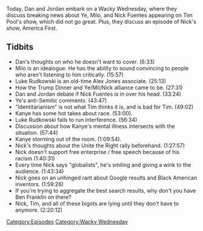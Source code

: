 {{DEFAULTSORT:
    #_EPISODE_0752:Ye Took A Dip In The Pool
}}{{Episode
    | title           = Ye Took A Dip In The Pool
    | caption         = [https://knowledgefight.libsyn.com/752-ye-took-a-dip-in-the-pool Listen to this episode on Libsyn]
    | episodeNumber   = 752
    | length          = 02:31:47
    | airDate         = November 30, 2022
    | episodeType     = [[:Category:Wacky Wednesday|Wacky Wednesday]]
    | appearance      = [[Nick Fuentes]], [[Kanye West]], [[Tim Pool]], [[Donald Trump]], [[Thomas Edison]], [[Milo Yiannopoulos]], [[Jared Kushner]], [[Barack Obama]], [[Dave Rubin]], [[Steven Crowder]], [[Bill O'Reilly]], [[Luke Rudkowski]]
    | previousEpisode = [[751: November 20-21, 2022]]
    | nextEpisode     = [[753: December 1, 2022]]
}}

{{Stub}}

Today, Dan and Jordan embark on a Wacky Wednesday, where they discuss breaking news about Ye, Milo, and Nick Fuentes appearing on Tim Pool's show, which did not go great. Plus, they discuss an episode of Nick's show, America First.

== Tidbits ==

*Dan's thoughts on who he doesn't want to cover. (6:33)
*Milo is an idealogue. He has the ability to sound convincing to people who aren't listening to him critically. (15:57)
*Luke Rudkowski is an old-time Alex Jones associate. (25:13)
*How the Trump Dinner and Ye/Mil/Nick alliance came to be. (27:31)
*Dan and Jordan debate if Nick Fuentes is in over his head. (33:24)
*Ye's anti-Semitic comments. (43:47)
*"Identitarianism" is not what Tim thinks it is, and is bad for Tim. (49:02)
*Kanye has some hot takes about race. (53:00).
*Luke Rudkowski fails to run interference. (56:34)
*Discussion about how Kanye's mental illness intersects with the situation. (57:44)
*Kanye storming out of the room. (1:09:54).
*Nick's thoughts about the Unite the Right rally beforehand. (1:27:57)
*Nick doesn't support free enterprise / free speech because of his racism (1:40:31)
*Every time Nick says "globalists", he's smiling and giving a wink to the audience. (1:43:34)
*Nick goes on an unhinged rant about Google results and Black American inventors. (1:59:26)
*If you're trying to aggregate the best search results, why don't you have Ben Franklin on there?
*Nick, Tim, and all of these bigots are lying until they don't have to anymore. (2:20:12)

[[Category:Episodes]]
[[Category:Wacky Wednesday]]
